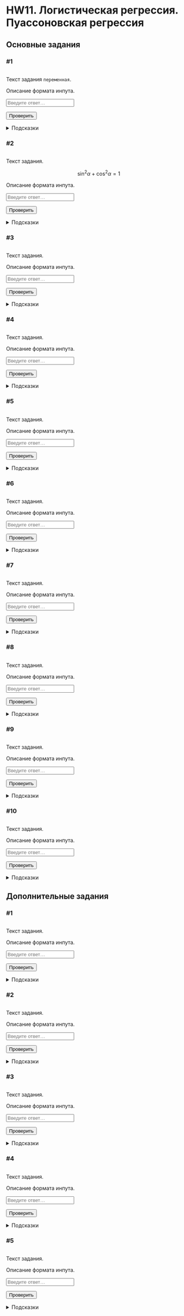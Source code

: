 # HW11. Логистическая регрессия. Пуассоновская регрессия {#hw11 .unnumbered}

```{=html}
<!--
REPLACE ALL hw11 TO hw<n> WITH MATCH CASE
-->
```
## Основные задания {#hw11_main}

### #1

<img id="hw11-1-level" class="level"/>

::: {#hw11-1-task .task}
Текст задания `переменная`.
:::

::: {#hw11-1-autocheck .autocheck}
::: {#hw11-1-ir .input-requirements}
Описание формата инпута.
:::

<input class="autocheck-input" type="text" id="hw11-1" placeholder="Введите ответ…">

<input class="autocheck-button" type="button" value="Проверить" onclick="check('hw11-1')">

::: {#hw11-1-fb .autocheck-feedback}
:::
:::

::: hints-wrapper
<details class="hints" id="hw11-1-hints">

<summary>Подсказки</summary>

<details class="hint">

<summary>Как делать задание?</summary>

</details>

<details class="hint">

<summary>Что надо сделать?</summary>

</details>

<details class="hint">

<summary>Ответ неверный</summary>

</details>

</details>
:::

### #2

<img id="hw11-2-level" class="level"/>

::: {#hw11-2-task .task}
Текст задания.

$$\sin^2{\alpha} + \cos^2{\alpha} = 1$$
:::

::: {#hw11-2-autocheck .autocheck}
::: {#hw11-2-ir .input-requirements}
Описание формата инпута.
:::

<input class="autocheck-input" type="text" id="hw11-2" placeholder="Введите ответ…">

<input class="autocheck-button" type="button" value="Проверить" onclick="check('hw11-2')">

::: {#hw11-2-fb .autocheck-feedback}
:::
:::

::: hints-wrapper
<details class="hints" id="hw11-2-hints">

<summary>Подсказки</summary>

<details class="hint">

<summary>Как делать задание?</summary>

</details>

<details class="hint">

<summary>Что надо сделать?</summary>

</details>

<details class="hint">

<summary>Ответ неверный</summary>

</details>

</details>
:::

### #3

<img id="hw11-3-level" class="level"/>

::: {#hw11-3-task .task}
Текст задания.
:::

::: {#hw11-3-autocheck .autocheck}
::: {#hw11-3-ir .input-requirements}
Описание формата инпута.
:::

<input class="autocheck-input" type="text" id="hw11-3" placeholder="Введите ответ…">

<input class="autocheck-button" type="button" value="Проверить" onclick="check('hw11-3')">

::: {#hw11-3-fb .autocheck-feedback}
:::
:::

::: hints-wrapper
<details class="hints" id="hw11-3-hints">

<summary>Подсказки</summary>

<details class="hint">

<summary>Как делать задание?</summary>

</details>

<details class="hint">

<summary>Что надо сделать?</summary>

</details>

<details class="hint">

<summary>Ответ неверный</summary>

</details>

</details>
:::

### #4

<img id="hw11-4-level" class="level"/>

::: {#hw11-4-task .task}
Текст задания.
:::

::: {#hw11-4-autocheck .autocheck}
::: {#hw11-4-ir .input-requirements}
Описание формата инпута.
:::

<input class="autocheck-input" type="text" id="hw11-4" placeholder="Введите ответ…">

<input class="autocheck-button" type="button" value="Проверить" onclick="check('hw11-4')">

::: {#hw11-4-fb .autocheck-feedback}
:::
:::

::: hints-wrapper
<details class="hints" id="hw11-4-hints">

<summary>Подсказки</summary>

<details class="hint">

<summary>Как делать задание?</summary>

</details>

<details class="hint">

<summary>Что надо сделать?</summary>

</details>

<details class="hint">

<summary>Ответ неверный</summary>

</details>

</details>
:::

### #5

<img id="hw11-5-level" class="level"/>

::: {#hw11-5-task .task}
Текст задания.
:::

::: {#hw11-5-autocheck .autocheck}
::: {#hw11-5-ir .input-requirements}
Описание формата инпута.
:::

<input class="autocheck-input" type="text" id="hw11-5" placeholder="Введите ответ…">

<input class="autocheck-button" type="button" value="Проверить" onclick="check('hw11-5')">

::: {#hw11-5-fb .autocheck-feedback}
:::
:::

::: hints-wrapper
<details class="hints" id="hw11-5-hints">

<summary>Подсказки</summary>

<details class="hint">

<summary>Как делать задание?</summary>

</details>

<details class="hint">

<summary>Что надо сделать?</summary>

</details>

<details class="hint">

<summary>Ответ неверный</summary>

</details>

</details>
:::

### #6

<img id="hw11-6-level" class="level"/>

::: {#hw11-6-task .task}
Текст задания.
:::

::: {#hw11-6-autocheck .autocheck}
::: {#hw11-6-ir .input-requirements}
Описание формата инпута.
:::

<input class="autocheck-input" type="text" id="hw11-6" placeholder="Введите ответ…">

<input class="autocheck-button" type="button" value="Проверить" onclick="check('hw11-6')">

::: {#hw11-6-fb .autocheck-feedback}
:::
:::

::: hints-wrapper
<details class="hints" id="hw11-6-hints">

<summary>Подсказки</summary>

<details class="hint">

<summary>Как делать задание?</summary>

</details>

<details class="hint">

<summary>Что надо сделать?</summary>

</details>

<details class="hint">

<summary>Ответ неверный</summary>

</details>

</details>
:::

### #7

<img id="hw11-7-level" class="level"/>

::: {#hw11-7-task .task}
Текст задания.
:::

::: {#hw11-7-autocheck .autocheck}
::: {#hw11-7-ir .input-requirements}
Описание формата инпута.
:::

<input class="autocheck-input" type="text" id="hw11-7" placeholder="Введите ответ…">

<input class="autocheck-button" type="button" value="Проверить" onclick="check('hw11-7')">

::: {#hw11-7-fb .autocheck-feedback}
:::
:::

::: hints-wrapper
<details class="hints" id="hw11-7-hints">

<summary>Подсказки</summary>

<details class="hint">

<summary>Как делать задание?</summary>

</details>

<details class="hint">

<summary>Что надо сделать?</summary>

</details>

<details class="hint">

<summary>Ответ неверный</summary>

</details>

</details>
:::

### #8

<img id="hw11-8-level" class="level"/>

::: {#hw11-8-task .task}
Текст задания.
:::

::: {#hw11-8-autocheck .autocheck}
::: {#hw11-8-ir .input-requirements}
Описание формата инпута.
:::

<input class="autocheck-input" type="text" id="hw11-8" placeholder="Введите ответ…">

<input class="autocheck-button" type="button" value="Проверить" onclick="check('hw11-8')">

::: {#hw11-8-fb .autocheck-feedback}
:::
:::

::: hints-wrapper
<details class="hints" id="hw11-8-hints">

<summary>Подсказки</summary>

<details class="hint">

<summary>Как делать задание?</summary>

</details>

<details class="hint">

<summary>Что надо сделать?</summary>

</details>

<details class="hint">

<summary>Ответ неверный</summary>

</details>

</details>
:::

### #9

<img id="hw11-9-level" class="level"/>

::: {#hw11-9-task .task}
Текст задания.
:::

::: {#hw11-9-autocheck .autocheck}
::: {#hw11-9-ir .input-requirements}
Описание формата инпута.
:::

<input class="autocheck-input" type="text" id="hw11-9" placeholder="Введите ответ…">

<input class="autocheck-button" type="button" value="Проверить" onclick="check('hw11-9')">

::: {#hw11-9-fb .autocheck-feedback}
:::
:::

::: hints-wrapper
<details class="hints" id="hw11-9-hints">

<summary>Подсказки</summary>

<details class="hint">

<summary>Как делать задание?</summary>

</details>

<details class="hint">

<summary>Что надо сделать?</summary>

</details>

<details class="hint">

<summary>Ответ неверный</summary>

</details>

</details>
:::

### #10

<img id="hw11-10-level" class="level"/>

::: {#hw11-10-task .task}
Текст задания.
:::

::: {#hw11-10-autocheck .autocheck}
::: {#hw11-10-ir .input-requirements}
Описание формата инпута.
:::

<input class="autocheck-input" type="text" id="hw11-10" placeholder="Введите ответ…">

<input class="autocheck-button" type="button" value="Проверить" onclick="check('hw11-10')">

::: {#hw11-10-fb .autocheck-feedback}
:::
:::

::: hints-wrapper
<details class="hints" id="hw11-10-hints">

<summary>Подсказки</summary>

<details class="hint">

<summary>Как делать задание?</summary>

</details>

<details class="hint">

<summary>Что надо сделать?</summary>

</details>

<details class="hint">

<summary>Ответ неверный</summary>

</details>

</details>
:::

## Дополнительные задания {#hw11_add}

### #1

<img id="hw11-11-level" class="level"/>

::: {#hw11-11-task .task}
Текст задания.
:::

::: {#hw11-11-autocheck .autocheck}
::: {#hw11-11-ir .input-requirements}
Описание формата инпута.
:::

<input class="autocheck-input" type="text" id="hw11-11" placeholder="Введите ответ…">

<input class="autocheck-button" type="button" value="Проверить" onclick="check('hw11-11')">

::: {#hw11-11-fb .autocheck-feedback}
:::
:::

::: hints-wrapper
<details class="hints" id="hw11-11-hints">

<summary>Подсказки</summary>

<details class="hint">

<summary>Как делать задание?</summary>

</details>

<details class="hint">

<summary>Что надо сделать?</summary>

</details>

<details class="hint">

<summary>Ответ неверный</summary>

</details>

</details>
:::

### #2

<img id="hw11-12-level" class="level"/>

::: {#hw11-12-task .task}
Текст задания.
:::

::: {#hw11-12-autocheck .autocheck}
::: {#hw11-12-ir .input-requirements}
Описание формата инпута.
:::

<input class="autocheck-input" type="text" id="hw11-12" placeholder="Введите ответ…">

<input class="autocheck-button" type="button" value="Проверить" onclick="check('hw11-12')">

::: {#hw11-12-fb .autocheck-feedback}
:::
:::

::: hints-wrapper
<details class="hints" id="hw11-12-hints">

<summary>Подсказки</summary>

<details class="hint">

<summary>Как делать задание?</summary>

</details>

<details class="hint">

<summary>Что надо сделать?</summary>

</details>

<details class="hint">

<summary>Ответ неверный</summary>

</details>

</details>
:::

### #3

<img id="hw11-13-level" class="level"/>

::: {#hw11-13-task .task}
Текст задания.
:::

::: {#hw11-13-autocheck .autocheck}
::: {#hw11-13-ir .input-requirements}
Описание формата инпута.
:::

<input class="autocheck-input" type="text" id="hw11-13" placeholder="Введите ответ…">

<input class="autocheck-button" type="button" value="Проверить" onclick="check('hw11-13')">

::: {#hw11-13-fb .autocheck-feedback}
:::
:::

::: hints-wrapper
<details class="hints" id="hw11-13-hints">

<summary>Подсказки</summary>

<details class="hint">

<summary>Как делать задание?</summary>

</details>

<details class="hint">

<summary>Что надо сделать?</summary>

</details>

<details class="hint">

<summary>Ответ неверный</summary>

</details>

</details>
:::

### #4

<img id="hw11-14-level" class="level"/>

::: {#hw11-14-task .task}
Текст задания.
:::

::: {#hw11-14-autocheck .autocheck}
::: {#hw11-14-ir .input-requirements}
Описание формата инпута.
:::

<input class="autocheck-input" type="text" id="hw11-14" placeholder="Введите ответ…">

<input class="autocheck-button" type="button" value="Проверить" onclick="check('hw11-14')">

::: {#hw11-14-fb .autocheck-feedback}
:::
:::

::: hints-wrapper
<details class="hints" id="hw11-14-hints">

<summary>Подсказки</summary>

<details class="hint">

<summary>Как делать задание?</summary>

</details>

<details class="hint">

<summary>Что надо сделать?</summary>

</details>

<details class="hint">

<summary>Ответ неверный</summary>

</details>

</details>
:::

### #5

<img id="hw11-15-level" class="level"/>

::: {#hw11-15-task .task}
Текст задания.
:::

::: {#hw11-15-autocheck .autocheck}
::: {#hw11-15-ir .input-requirements}
Описание формата инпута.
:::

<input class="autocheck-input" type="text" id="hw11-15" placeholder="Введите ответ…">

<input class="autocheck-button" type="button" value="Проверить" onclick="check('hw11-15')">

::: {#hw11-15-fb .autocheck-feedback}
:::
:::

::: hints-wrapper
<details class="hints" id="hw11-15-hints">

<summary>Подсказки</summary>

<details class="hint">

<summary>Как делать задание?</summary>

</details>

<details class="hint">

<summary>Что надо сделать?</summary>

</details>

<details class="hint">

<summary>Ответ неверный</summary>

</details>

</details>
:::

```{=html}
<!--- CHANGE hw11 TO hw<n> IN THE LINES BELOW--->
<script type="text/javascript" src="./js/hw11.json"></script>
<script type="text/javascript" src="./js/hw.js"></script>
```
